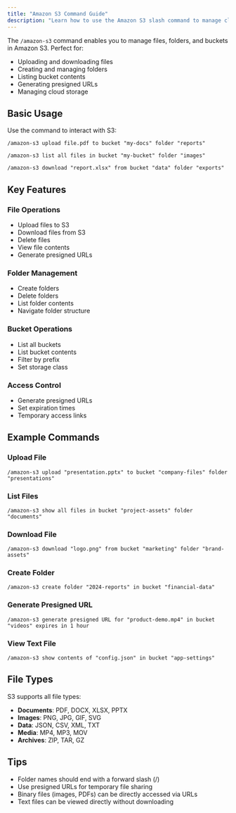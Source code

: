 ```yaml
---
title: "Amazon S3 Command Guide"
description: "Learn how to use the Amazon S3 slash command to manage cloud storage"
---
```


The `/amazon-s3` command enables you to manage files, folders, and buckets in Amazon S3. Perfect for:

- Uploading and downloading files
- Creating and managing folders
- Listing bucket contents
- Generating presigned URLs
- Managing cloud storage

## Basic Usage

Use the command to interact with S3:

```
/amazon-s3 upload file.pdf to bucket "my-docs" folder "reports"
```

```
/amazon-s3 list all files in bucket "my-bucket" folder "images"
```

```
/amazon-s3 download "report.xlsx" from bucket "data" folder "exports"
```

## Key Features

### File Operations
- Upload files to S3
- Download files from S3
- Delete files
- View file contents
- Generate presigned URLs

### Folder Management
- Create folders
- Delete folders
- List folder contents
- Navigate folder structure

### Bucket Operations
- List all buckets
- List bucket contents
- Filter by prefix
- Set storage class

### Access Control
- Generate presigned URLs
- Set expiration times
- Temporary access links

## Example Commands

### Upload File
```
/amazon-s3 upload "presentation.pptx" to bucket "company-files" folder "presentations"
```

### List Files
```
/amazon-s3 show all files in bucket "project-assets" folder "documents"
```

### Download File
```
/amazon-s3 download "logo.png" from bucket "marketing" folder "brand-assets"
```

### Create Folder
```
/amazon-s3 create folder "2024-reports" in bucket "financial-data"
```

### Generate Presigned URL
```
/amazon-s3 generate presigned URL for "product-demo.mp4" in bucket "videos" expires in 1 hour
```

### View Text File
```
/amazon-s3 show contents of "config.json" in bucket "app-settings"
```

## File Types

S3 supports all file types:
- **Documents**: PDF, DOCX, XLSX, PPTX
- **Images**: PNG, JPG, GIF, SVG
- **Data**: JSON, CSV, XML, TXT
- **Media**: MP4, MP3, MOV
- **Archives**: ZIP, TAR, GZ

## Tips
- Folder names should end with a forward slash (/)
- Use presigned URLs for temporary file sharing
- Binary files (images, PDFs) can be directly accessed via URLs
- Text files can be viewed directly without downloading 